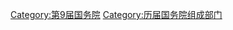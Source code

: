 {{catmore|国务院组成部门#第九届}}

[[Category:第9届国务院|Category:第9届国务院]]
[[Category:历届国务院组成部门|Category:历届国务院组成部门]]